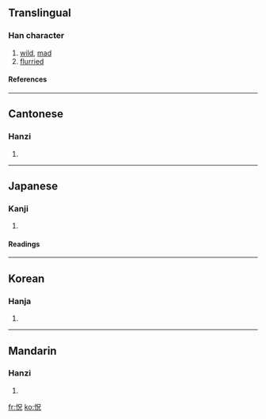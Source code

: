 ==Translingual==
===Han character===
{{Han char|rn=61|rad=心|as=05|sn=8|four=9601<sub>0</sub>|canj=心口竹山 (PRHU)}}
# [[wild]], [[mad]]
# [[flurried]]
====References====
{{Han ref|kx=0382.230|dkj=10496|dj=0712.140|hdz=42285.060|uh=6033|ud=24627|bh=CCA4|bd=52388}}
----
==Cantonese==
===Hanzi===
{{yue-hanzi|jyut=|y=fong3}}
# {{defn|Cantonese}}
----
==Japanese==
===Kanji===
{{ja-kanji|grade=|rs=心05}}
# {{defn|Japanese}} 
====Readings====
{{ja-readings|on=[[きょう]] (kyō), [[ちゅつ]] (chutsu), [[しゅつ]] (shutsu)|kun=[[くるう]] (kuruu)}}
----
==Korean==
===Hanja===
{{ko-hanja|hangeul=황|eumhun=|rv=hwang|mr=hwang|y=hwang}}
# {{defn|Korean}}
----
==Mandarin==
===Hanzi===
{{cmn-hanzi|pin=[[huǎng]] ([[huang3]])|wg=huang<sup>3</sup>}}
# {{defn|Mandarin}}

[[fr:怳]]
[[ko:怳]]